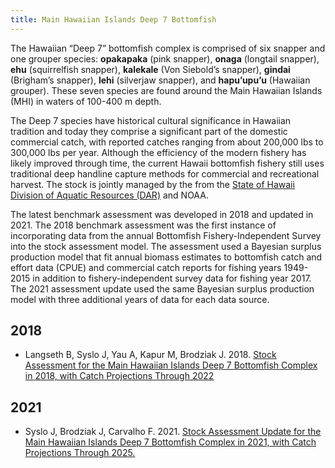 ```yaml
---
title: Main Hawaiian Islands Deep 7 Bottomfish
---
```


The Hawaiian "Deep 7" bottomfish complex is comprised of six snapper and one grouper species: **opakapaka** (pink snapper), **onaga** (longtail snapper), **ehu** (squirrelfish snapper), **kalekale** (Von Siebold's snapper), **gindai** (Brigham's snapper), **lehi** (silverjaw snapper), and **hapu'upu'u** (Hawaiian grouper). These seven species are found around the Main Hawaiian Islands (MHI) in waters of 100-400 m depth.

The Deep 7 species have historical cultural significance in Hawaiian tradition and today they comprise a significant part of the domestic commercial catch, with reported catches ranging from about 200,000 lbs to 300,000 lbs per year. Although the efficiency of the modern fishery has likely improved through time, the current Hawaii bottomfish fishery still uses traditional deep handline capture methods for commercial and recreational harvest. The stock is jointly managed by the from the [State of Hawaii Division of Aquatic Resources (DAR)](https://dlnr.hawaii.gov/dar/) and NOAA.

The latest benchmark assessment was developed in 2018 and updated in 2021. The 2018 benchmark assessment was the first instance of incorporating data from the annual Bottomfish Fishery-Independent Survey into the stock assessment model. The assessment used a Bayesian surplus production model that fit annual biomass estimates to bottomfish catch and effort data (CPUE) and commercial catch reports for fishing years 1949-2015 in addition to fishery-independent survey data for fishing year 2017. The 2021 assessment update used the same Bayesian surplus production model with three additional years of data for each data source.

## 2018

-   Langseth B, Syslo J, Yau A, Kapur M, Brodziak J. 2018. [Stock Assessment for the Main Hawaiian Islands Deep 7 Bottomfish Complex in 2018, with Catch Projections Through 2022](https://www.fisheries.noaa.gov/resource/document/stock-assessment-main-hawaiian-islands-deep-7-bottomfish-complex-2018-catch)

## 2021

-   Syslo J, Brodziak J, Carvalho F. 2021. [Stock Assessment Update for the Main Hawaiian Islands Deep 7 Bottomfish Complex in 2021, with Catch Projections Through 2025.](https://repository.library.noaa.gov/view/noaa/30604)
